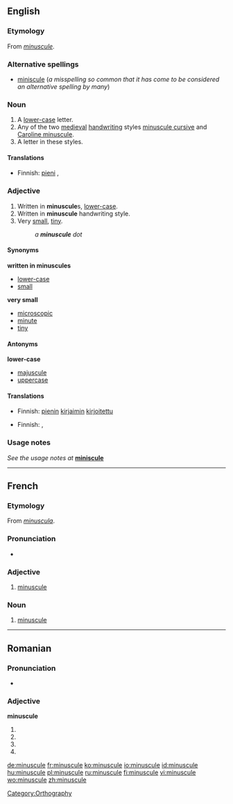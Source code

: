 {{wikipedia}}
==English==

===Etymology===
From {{F.}} ''[[#French|minuscule]]''.

===Alternative spellings===
* [[miniscule]] (''a misspelling so common that it has come to be considered an alternative spelling by many'')

===Noun===
{{en-noun}}

# A [[lower-case]] letter.
# Any of the two [[medieval]] [[handwriting]] styles [[minuscule cursive]] and [[Caroline minuscule]].
# A letter in these styles.

====Translations====
{{trans-top|lower-case letter}}
* Finnish: [[pieni]] {{t+|fi|kirjain}}, {{t-|fi|minuskeli}}
{{trans-mid}}
{{trans-bottom}}

{{trans-top|medieval handwriting style}}
{{trans-mid}}
{{trans-bottom}}

{{trans-top|letter in this style}}
{{trans-mid}}
{{trans-bottom}}

===Adjective===
{{en-adj|more}}

# Written in '''minuscule'''s, [[lower-case]].
# Written in '''minuscule''' handwriting style.
# Very [[small]], [[tiny]].
#: ''a '''minuscule''' dot''

====Synonyms====
'''written in minuscules'''
* [[lower-case]]
* [[small]]

'''very small'''
* [[microscopic]]
* [[minute]]
* [[tiny]]

====Antonyms====
'''lower-case'''
* [[majuscule]]
* [[uppercase]]

====Translations====
{{trans-top|written in minuscules}}
* Finnish: [[pieni|pienin]] [[kirjain|kirjaimin]] [[kirjoitettu]]
{{trans-mid}}
{{trans-bottom}}

{{trans-top|written in minuscule handwriting style}}
{{trans-mid}}
{{trans-bottom}}

{{trans-top|very small, tiny}}
* Finnish: {{t-|fi|mitätön}}, {{t+|fi|olematon}}
{{trans-mid}}
{{trans-bottom}}

===Usage notes===
''See the usage notes at'' '''[[miniscule]]'''

[[Category:Orthography]]

----

==French==

===Etymology===
From {{L.|fr}} ''[[minuscula]]''.

===Pronunciation===
* {{audio|Fr-minuscule.ogg|audio}}

===Adjective===
{{fr-adj|sf=minuscule|pf=minuscule}}

# [[#Adjective|minuscule]]

===Noun===
{{fr-noun|f}}

# [[#Noun|minuscule]]

----

==Romanian==

===Pronunciation===
* {{IPA|[mi'nu.sku.le]|lang=ro}}

===Adjective===
'''minuscule'''

# {{ro-form-adj|fp|n|minuscul}}
# {{ro-form-adj|fp|a|minuscul}}
# {{ro-form-adj|np|n|minuscul}}
# {{ro-form-adj|np|a|minuscul}}

[[de:minuscule]]
[[fr:minuscule]]
[[ko:minuscule]]
[[io:minuscule]]
[[id:minuscule]]
[[hu:minuscule]]
[[pl:minuscule]]
[[ru:minuscule]]
[[fi:minuscule]]
[[vi:minuscule]]
[[wo:minuscule]]
[[zh:minuscule]]